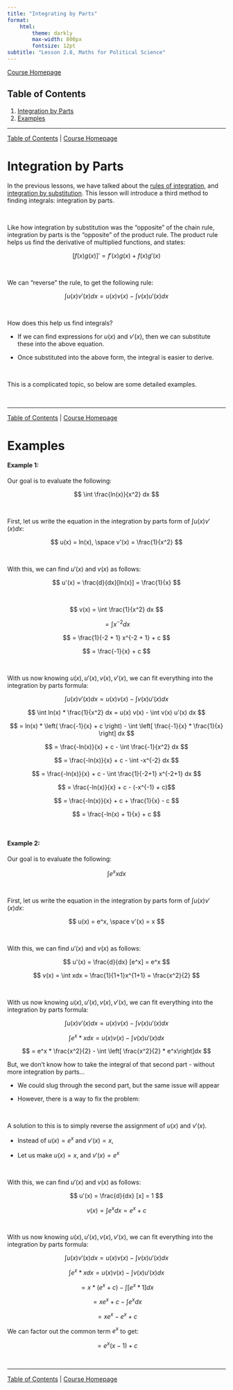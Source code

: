 ```yaml
---
title: "Integrating by Parts"
format:
    html:
        theme: darkly
        max-width: 800px
        fontsize: 12pt
subtitle: "Lesson 2.8, Maths for Political Science"
---
```


[Course Homepage](https://politicalscience.github.io/math)

## Table of Contents {#contents}

1.  [Integration by Parts](#parts)
2.  [Examples](#examples)

------------------------------------------------------------------------

[Table of Contents](#contents) \| [Course Homepage](https://politicalscience.github.io/math)

# Integration by Parts {#parts}

In the previous lessons, we have talked about the [rules of integration](https://politicalscience.github.io/math/2-5.html), and [integration by substitution](https://politicalscience.github.io/math/2-7.html). This lesson will introduce a third method to finding integrals: integration by parts.

<br />

Like how integration by substitution was the "opposite" of the chain rule, integration by parts is the "opposite" of the product rule. The product rule helps us find the derivative of multiplied functions, and states:

$$
[f(x)g(x)]' = f'(x)g(x) + f(x)g'(x) 
$$

<br />

We can "reverse" the rule, to get the following rule:

$$
\int u(x) v'(x)dx = u(x) v(x) - \int v(x) u'(x) dx
$$

<br />

How does this help us find integrals?

-   If we can find expressions for $u(x)$ and $v'(x)$, then we can substitute these into the above equation.

-   Once substituted into the above form, the integral is easier to derive.

<br />

This is a complicated topic, so below are some detailed examples.

<br />

------------------------------------------------------------------------

[Table of Contents](#contents) \| [Course Homepage](https://politicalscience.github.io/math)

# Examples {#examples}

#### Example 1:

Our goal is to evaluate the following:

$$
\int \frac{ln(x)}{x^2} dx
$$

<br />

First, let us write the equation in the integration by parts form of $\int u(x) v'(x)dx$:

$$
u(x) = ln(x), \space v'(x) = \frac{1}{x^2}
$$

<br />

With this, we can find $u'(x)$ and $v(x)$ as follows:

$$
u'(x) = \frac{d}{dx}[ln(x)] = \frac{1}{x}
$$

<br />

$$
v(x) = \int \frac{1}{x^2} dx
$$

$$
= \int x^{-2} dx
$$

$$
= \frac{1}{-2 + 1} x^{-2 + 1} + c
$$

$$
= \frac{-1}{x} + c
$$

<br />

With us now knowing $u(x), u'(x), v(x), v'(x)$, we can fit everything into the integration by parts formula:

$$
\int u(x) v'(x)dx = u(x) v(x) - \int v(x) u'(x) dx
$$

$$
\int ln(x) * \frac{1}{x^2} dx = u(x) v(x) - \int v(x) u'(x) dx
$$

$$
= ln(x) * \left( \frac{-1}{x} + c \right) - \int \left[ \frac{-1}{x} * \frac{1}{x} \right] dx
$$

$$
= \frac{-ln(x)}{x} + c - \int \frac{-1}{x^2} dx
$$

$$
= \frac{-ln(x)}{x} + c - \int -x^{-2} dx
$$

$$
= \frac{-ln(x)}{x} + c - \int \frac{1}{-2+1} x^{-2+1} dx
$$

$$
= \frac{-ln(x)}{x} + c - (-x^{-1} + c)$$

$$
= \frac{-ln(x)}{x} + c + \frac{1}{x} - c
$$

$$
= \frac{-ln(x) + 1}{x} + c
$$

<br />

#### Example 2:

Our goal is to evaluate the following:

$$
\int e^x x dx
$$

<br />

First, let us write the equation in the integration by parts form of $\int u(x) v'(x)dx$:

$$
u(x) = e^x, \space v'(x) = x
$$

<br />

With this, we can find $u'(x)$ and $v(x)$ as follows:

$$
u'(x) = \frac{d}{dx} [e^x] = e^x
$$

$$
v(x) = \int xdx = \frac{1}{1+1}x^{1+1} = \frac{x^2}{2}
$$

<br />

With us now knowing $u(x), u'(x), v(x), v'(x)$, we can fit everything into the integration by parts formula:

$$
\int u(x) v'(x)dx = u(x) v(x) - \int v(x) u'(x) dx
$$

$$
\int e^x * x dx = u(x) v(x) - \int v(x) u'(x) dx
$$

$$
= e^x * \frac{x^2}{2} - \int \left[ \frac{x^2}{2} * e^x\right]dx
$$

But, we don't know how to take the integral of that second part - without more integration by parts...

-   We could slug through the second part, but the same issue will appear

-   However, there is a way to fix the problem:

<br />

A solution to this is to simply reverse the assignment of $u(x)$ and $v'(x)$.

-   Instead of $u(x) = e^x$ and $v'(x) = x$,

-   Let us make $u(x) = x$, and $v'(x) = e^x$

<br />

With this, we can find $u'(x)$ and $v(x)$ as follows:

$$
u'(x) = \frac{d}{dx} [x] = 1
$$

$$
v(x) = \int e^xdx = e^x + c
$$

<br />

With us now knowing $u(x), u'(x), v(x), v'(x)$, we can fit everything into the integration by parts formula:

$$
\int u(x) v'(x)dx = u(x) v(x) - \int v(x) u'(x) dx
$$

$$
\int e^x * x dx = u(x) v(x) - \int v(x) u'(x) dx
$$

$$
= x*(e^x+c) - \int [e^x * 1]dx
$$

$$
= xe^x + c - \int e^xdx
$$

$$
= xe^x - e^x + c
$$

We can factor out the common term $e^x$ to get:

$$
= e^x(x-1) + c
$$

<br />

------------------------------------------------------------------------

[Table of Contents](#contents) \| [Course Homepage](https://politicalscience.github.io/math)